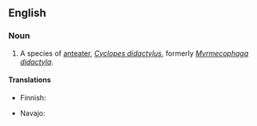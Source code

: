 ==English==
{{wikipedia}}

===Noun===
{{en-noun|sg=[[silky]] [[anteater]]}}

# A species of [[anteater]], ''[[Cyclopes didactylus]]'', formerly ''[[Myrmecophaga didactyla]]''.

====Translations====
{{trans-top|Cyclopes didactylus}}
* Finnish: {{t-|fi|pikkumuurahaiskarhu}}
{{trans-mid}}
* Navajo: {{tø|nv|wóláchííʼ yildeełíchilí}}
{{trans-bottom}}